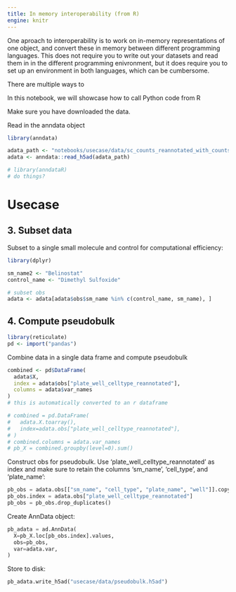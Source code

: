 ```yaml
---
title: In memory interoperability (from R)
engine: knitr
---
```


One aproach to interoperability is to work on in-memory representations of one object, and convert these in memory between different programming languages. This does not require you to write out your datasets and read them in in the different programming enivronment, but it does require you to set up an environment in both languages, which can be cumbersome.


There are multiple ways to 

In this notebook, we will showcase how to call Python code from R

Make sure you have downloaded the data.

Read in the anndata object
```r
library(anndata)

adata_path <- "notebooks/usecase/data/sc_counts_reannotated_with_counts.h5ad"
adata <- anndata::read_h5ad(adata_path)
```

```r
# library(anndataR)
# do things?
```


# Usecase

## 3. Subset data

Subset to a single small molecule and control for computational efficiency:

```r
library(dplyr)

sm_name2 <- "Belinostat"
control_name <- "Dimethyl Sulfoxide"

# subset obs
adata <- adata[adata$obs$sm_name %in% c(control_name, sm_name), ]
```

## 4. Compute pseudobulk

```r
library(reticulate)
pd <- import("pandas")
```

Combine data in a single data frame and compute pseudobulk

```r

combined <- pd$DataFrame(
  adata$X,
  index = adata$obs["plate_well_celltype_reannotated"],
  columns = adata$var_names
)
# this is automatically converted to an r dataframe

# combined = pd.DataFrame(
#   adata.X.toarray(),
#   index=adata.obs["plate_well_celltype_reannotated"],
# )
# combined.columns = adata.var_names
# pb_X = combined.groupby(level=0).sum()
```

Construct obs for pseudobulk. Use 'plate_well_celltype_reannotated' as index and make sure to retain the columns 'sm_name', 'cell_type', and 'plate_name':

```python
pb_obs = adata.obs[["sm_name", "cell_type", "plate_name", "well"]].copy()
pb_obs.index = adata.obs["plate_well_celltype_reannotated"]
pb_obs = pb_obs.drop_duplicates()
```

Create AnnData object:

```python
pb_adata = ad.AnnData(
  X=pb_X.loc[pb_obs.index].values,
  obs=pb_obs,
  var=adata.var,
)
```

Store to disk:

```python
pb_adata.write_h5ad("usecase/data/pseudobulk.h5ad")
```